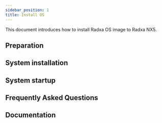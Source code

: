 ```yaml
---
sidebar_position: 1
title: Install OS
---
```


This document introduces how to install Radxa OS image to Radxa NX5.

## Preparation

## System installation

## System startup

## Frequently Asked Questions

## Documentation
